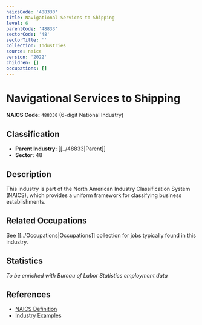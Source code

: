 ```yaml
---
naicsCode: '488330'
title: Navigational Services to Shipping
level: 6
parentCode: '48833'
sectorCode: '48'
sectorTitle: ''
collection: Industries
source: naics
version: '2022'
children: []
occupations: []
---
```

# Navigational Services to Shipping

**NAICS Code:** `488330` (6-digit National Industry)

## Classification

- **Parent Industry:** [[../48833|Parent]]
- **Sector:** 48

## Description

This industry is part of the North American Industry Classification System (NAICS), which provides a uniform framework for classifying business establishments.

## Related Occupations

See [[../Occupations|Occupations]] collection for jobs typically found in this industry.

## Statistics

*To be enriched with Bureau of Labor Statistics employment data*

## References

- [NAICS Definition](https://www.census.gov/naics/)
- [Industry Examples](https://www.census.gov/naics/2022NAICS/)
